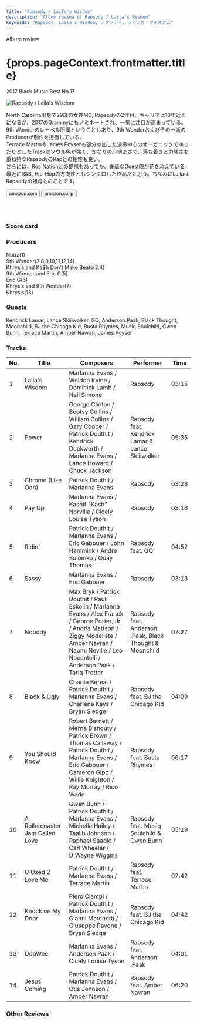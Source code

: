 ```yaml
---
title: "Rapsody / Laila's Wisdom"
description: "Album review of Rapsody / Laila's Wisdom"
keywords: "Rapsody, Laila's Wisdom, ラプソディ, ライラズ・ウイズダム"
---
```





<p className="largeP">Album review</p>
<h1 className="h1--no--margin">{props.pageContext.frontmatter.title}</h1>
<p className="largeP">
  <Link to="/best50/2017/">2017 Black Music Best No.17</Link>
</p>

<Row  className="image-card-group">
	<Column colMd={3} colLg={4} noGutterMdLeft="">
       <ImageCard>

![Rapsody / Laila's Wisdom](../../images/cd/rapsody1L.jpg)

</ImageCard>
	</Column>
	<Column colMd={4} colLg={8} noGutterMdLeft="">
	<p>
	North Carolina出身で29歳の女性MC, Rapsodyの2作目。キャリアは10年近くになるが、2017のGrammyにもノミネートされ、一気に注目が高まっている。
	<br/>9th Wonderのレーベル所属ということもあり、9th Wonderおよびその一派のProducerが制作を担当している。
	<br/>Terrace MartinやJames Poyserも部分参加した演奏中心のオーガニックでゆったりとしたTrackはソウル色が強く、かなりの心地よさで、落ち着きと力強さを重ね持つRapsodyのRapとの相性も良い。
	<br/>さらには、Roc Nationとの提携もあってか、豪華なGuest陣が花を添えている。最近にR&B, Hip-Hopの方向性ともシンクロした作品だと思う。ちなみにLailaはRapsodyの祖母とのことです。
	</p>
	<div>
	    <Button className="button-right-mergin"  href="https://amzn.to/2WDBDMz" renderIcon={ArrowUpRight} size='sm' kind='primary'>
        amazon.com
      </Button>
      <Button className="button-right-mergin"  href="https://amzn.to/2WKjm0q" renderIcon={ArrowUpRight} size='sm' kind='secondary'>
        amazon.co.jp
      </Button>
	</div>
	<a href="https://geo.music.apple.com/jp/album/lailas-wisdom/1440939999?mt=1&app=music&ls=1&at=11lcug" style="display:inline-block;overflow:hidden;background:url(https://linkmaker.itunes.apple.com/ja-jp/lockup.svg?releaseDate=2017-09-22&kind=album&bubble=apple_music&style=mono-black) no-repeat;width:180px;height:45px;"></a>
	</Column>
</Row>
<Row >
	<Column colMd={4} colLg={4} noGutterMdLeft="">
	<div>
    <h3>Score card</h3>
		<SliderJS1 value="4" />
    <SliderJS2 value="2" />
		<SliderJS3 value="1" />
    <SliderJS4 value="9" />
	</div>
	</Column>
	<Column colMd={8} colLg={8} noGutterMdLeft="">
		<div>
			<h3>Producers</h3>
			<p>
				Nottz(1)
				<br/>9th Wonder(2,8,9,10,11,12,14)
				<br/>Khrysis and Ka$h Don't Make Beats(3,4)
				<br/>9th Wonder and Eric G(5)
				<br/>Eric G(6)
				<br/>Khrysis and 9th Wonder(7)
				<br/>Khrysis(13)
			</p>
			<h3>Guests</h3>
			<p>
				Kendrick Lamar, Lance Skiiiwalker, GQ, Anderson.Paak, Black Thought, Moonchild, BJ the Chicago Kid, Busta Rhymes, Musiq Soulchild, Gwen Bunn, Terrace Martin, Amber Navran, James Poyser
			</p>
		</div>
	</Column>
</Row>

<h3>Tracks</h3>

| No. | Title                           | Composers                                                                                                                                                                                                         | Performer                                               | Time  |
| --- | ------------------------------- | ----------------------------------------------------------------------------------------------------------------------------------------------------------------------------------------------------------------- | ------------------------------------------------------- | ----- |
| 1   | Laila's Wisdom                  | Marlanna Evans / Weldon Irvine / Dominick Lamb / Neil Simone                                                                                                                                                      | Rapsody                                                 | 03:15 |
| 2   | Power                           | George Clinton / Bootsy Collins / William Collins / Gary Cooper / Patrick Douthit / Kendrick Duckworth / Marlanna Evans / Lance Howard / Chuck Jackson                                                            | Rapsody feat. Kendrick Lamar & Lance Skiiiwalker        | 05:35 |
| 3   | Chrome (Like Ooh)               | Patrick Douthit / Marlanna Evans                                                                                                                                                                                  | Rapsody                                                 | 03:28 |
| 4   | Pay Up                          | Marlanna Evans / Kashif "Kash" Norville / Cicely Louise Tyson                                                                                                                                                     | Rapsody                                                 | 03:16 |
| 5   | Ridin'                          | Patrick Douthit / Marlanna Evans / Eric Gabouer / John Hammink / Andre Solomko / Quay Thomas                                                                                                                      | Rapsody feat. GQ                                        | 04:52 |
| 6   | Sassy                           | Marlanna Evans / Eric Gabouer                                                                                                                                                                                     | Rapsody                                                 | 03:13 |
| 7   | Nobody                          | Max Bryk / Patrick Douthit / Rauli Eskolin / Marlanna Evans / Alex Franck / George Porter, Jr. / Andris Mattson / Ziggy Modeliste / Amber Navran / Naomi Neville / Leo Nocentelli / Anderson Paak / Tariq Trotter | Rapsody feat. Anderson .Paak, Black Thought & Moonchild | 07:27 |
| 8   | Black & Ugly                    | Charlie Bereal / Patrick Douthit / Marlanna Evans / Charlene Keys / Bryan Sledge                                                                                                                                  | Rapsody feat. BJ the Chicago Kid                        | 04:09 |
| 9   | You Should Know                 | Robert Barnett / Merna Bishouty / Patrick Brown / Thomas Callaway / Patrick Douthit / Marlanna Evans / Eric Gabouer / Cameron Gipp / Willie Knighton / Ray Murray / Rico Wade                                     | Rapsody feat. Busta Rhymes                              | 06:17 |
| 10  | A Rollercoaster Jam Called Love | Gwen Bunn / Patrick Douthit / Marlanna Evans / Michelle Hailey / Taalib Johnson / Raphael Saadiq / Carl Wheeler / D'Wayne Wiggins                                                                                 | Rapsody feat. Musiq Soulchild & Gwen Bunn               | 05:19 |
| 11  | U Used 2 Love Me                | Patrick Douthit / Marlanna Evans / Terrace Martin                                                                                                                                                                 | Rapsody feat. Terrace Martin                            | 02:42 |
| 12  | Knock on My Door                | Piero Ciampi / Patrick Douthit / Marlanna Evans / Gianni Marchetti / Giuseppe Pavone / Bryan Sledge                                                                                                               | Rapsody feat. BJ the Chicago Kid                        | 04:42 |
| 13  | OooWee                          | Marlanna Evans / Anderson Paak / Cicely Louise Tyson                                                                                                                                                              | Rapsody feat. Anderson .Paak                            | 04:01 |
| 14  | Jesus Coming                    | Patrick Douthit / Marlanna Evans / Otis Johnson / Amber Navran                                                                                                                                                    | Rapsody feat. Amber Navran                              | 06:20 |

<h3>Other Reviews</h3>

<Row>
  <Column colMd={3} colLg={3} noGutterMdLeft>
    <Review1 />
  </Column>
</Row>